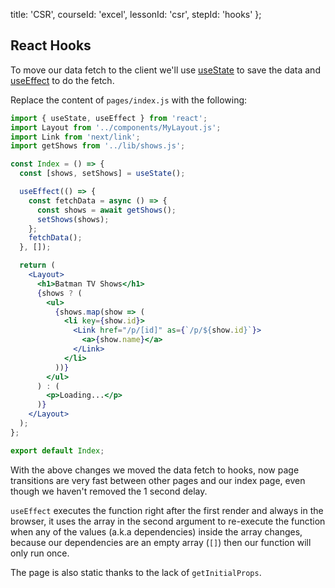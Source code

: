 
  title: 'CSR',
  courseId: 'excel',
  lessonId: 'csr',
  stepId: 'hooks'
};

## React Hooks

To move our data fetch to the client we'll use [useState](https://reactjs.org/docs/hooks-state.html) to save the data and [useEffect](https://reactjs.org/docs/hooks-effect.html) to do the fetch.

Replace the content of `pages/index.js` with the following:

```jsx
import { useState, useEffect } from 'react';
import Layout from '../components/MyLayout.js';
import Link from 'next/link';
import getShows from '../lib/shows.js';

const Index = () => {
  const [shows, setShows] = useState();

  useEffect(() => {
    const fetchData = async () => {
      const shows = await getShows();
      setShows(shows);
    };
    fetchData();
  }, []);

  return (
    <Layout>
      <h1>Batman TV Shows</h1>
      {shows ? (
        <ul>
          {shows.map(show => (
            <li key={show.id}>
              <Link href="/p/[id]" as={`/p/${show.id}`}>
                <a>{show.name}</a>
              </Link>
            </li>
          ))}
        </ul>
      ) : (
        <p>Loading...</p>
      )}
    </Layout>
  );
};

export default Index;
```

With the above changes we moved the data fetch to hooks, now page transitions are very fast between other pages and our index page, even though we haven't removed the 1 second delay.

`useEffect` executes the function right after the first render and always in the browser, it uses the array in the second argument to re-execute the function when any of the values (a.k.a dependencies) inside the array changes, because our dependencies are an empty array (`[]`) then our function will only run once.

The page is also static thanks to the lack of `getInitialProps`.

